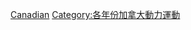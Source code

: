 {{Year by category
|m=2
|c=0
|d=0
|y=0
|cat=加拿大動力運動
|subcat=2000年加拿大體育|Motor
|sortkey=動力運動
}}
{{Cat main|加拿大動力運動}}

[[Category:2000年動力運動|Canadian]]
[[Category:各年份加拿大動力運動|Category:各年份加拿大動力運動]]